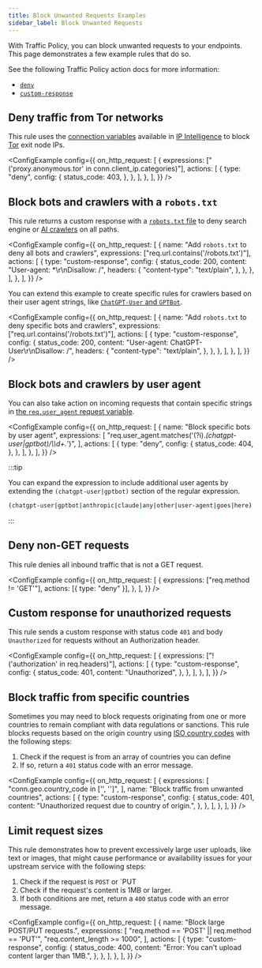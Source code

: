 ```yaml
---
title: Block Unwanted Requests Examples
sidebar_label: Block Unwanted Requests
---
```



With Traffic Policy, you can block unwanted requests to your endpoints. This page demonstrates a few example rules that do so.

See the following Traffic Policy action docs for more information:

- [`deny`](/traffic-policy/actions/deny/)
- [`custom-response`](/traffic-policy/actions/custom-response/)

## Deny traffic from Tor networks

This rule uses the [connection variables](/traffic-policy/variables/connection/) available in [IP Intelligence](/traffic-policy/variables/ip-intel) to block [Tor](<https://en.wikipedia.org/wiki/Tor_(network)>) exit node IPs.

<ConfigExample
  config={{
    on_http_request: [
      {
        expressions: ["('proxy.anonymous.tor' in conn.client_ip.categories)"],
        actions: [
          {
            type: "deny",
            config: {
              status_code: 403,
            },
          },
        ],
      },
    ],
  }}
/>

## Block bots and crawlers with a `robots.txt`

This rule returns a custom response with a [`robots.txt` file](https://developers.google.com/search/docs/crawling-indexing/robots/intro) to deny search engine or [AI crawlers](https://platform.openai.com/docs/bots/) on all paths.

<ConfigExample
  config={{
    on_http_request: [
      {
        name: "Add `robots.txt` to deny all bots and crawlers",
        expressions: ["req.url.contains('/robots.txt')"],
        actions: [
          {
            type: "custom-response",
            config: {
              status_code: 200,
              content: "User-agent: *\r\nDisallow: /",
              headers: {
                "content-type": "text/plain",
              },
            },
          },
        ],
      },
    ],
  }}
/>

You can extend this example to create specific rules for crawlers based on their user agent strings, like [`ChatGPT-User` and `GPTBot`](https://platform.openai.com/docs/bots).

<ConfigExample
  config={{
    on_http_request: [
      {
        name: "Add `robots.txt` to deny specific bots and crawlers",
        expressions: ["req.url.contains('/robots.txt')"],
        actions: [
          {
            type: "custom-response",
            config: {
              status_code: 200,
              content: "User-agent: ChatGPT-User\\r\\nDisallow: /",
              headers: {
                "content-type": "text/plain",
              },
            },
          },
        ],
      },
    ],
  }}
/>

## Block bots and crawlers by user agent

You can also take action on incoming requests that contain specific strings in [the `req.user_agent` request variable](/http/request-headers/#http).

<ConfigExample
  config={{
    on_http_request: [
      {
        name: "Block specific bots by user agent",
        expressions: [
          "req.user_agent.matches('(?i).*(chatgpt-user|gptbot)/\\\\d+.*')",
        ],
        actions: [
          {
            type: "deny",
            config: {
              status_code: 404,
            },
          },
        ],
      },
    ],
  }}
/>

:::tip

You can expand the expression to include additional user agents by extending the `(chatgpt-user|gptbot)` section of the regular expression.

```bash
(chatgpt-user|gptbot|anthropic|claude|any|other|user-agent|goes|here)
```

:::

## Deny non-GET requests

This rule denies all inbound traffic that is not a GET request.

<ConfigExample
  config={{
    on_http_request: [
      {
        expressions: ["req.method != 'GET'"],
        actions: [{ type: "deny" }],
      },
    ],
  }}
/>

## Custom response for unauthorized requests

This rule sends a custom response with status code `401` and body `Unauthorized` for requests without an Authorization header.

<ConfigExample
  config={{
    on_http_request: [
      {
        expressions: ["!('authorization' in req.headers)"],
        actions: [
          {
            type: "custom-response",
            config: {
              status_code: 401,
              content: "Unauthorized",
            },
          },
        ],
      },
    ],
  }}
/>

## Block traffic from specific countries

Sometimes you may need to block requests originating from one or more countries to remain compliant with data regulations or sanctions. This rule blocks requests based on the origin country using [ISO country codes](https://en.wikipedia.org/wiki/List_of_ISO_3166_country_codes) with the following steps:

1. Check if the request is from an array of countries you can define
1. If so, return a `401` status code with an error message.

<ConfigExample
  config={{
    on_http_request: [
      {
        expressions: [
          "conn.geo.country_code in ['<COUNTRY-01>', '<COUNTRY-02>']",
        ],
        name: "Block traffic from unwanted countries",
        actions: [
          {
            type: "custom-response",
            config: {
              status_code: 401,
              content: "Unauthorized request due to country of origin.",
            },
          },
        ],
      },
    ],
  }}
/>

## Limit request sizes

This rule demonstrates how to prevent excessively large user uploads, like text or images, that might cause performance or availability issues for your upstream service with the following steps:

1. Check if the request is `POST` or `PUT
1. Check if the request's content is 1MB or larger.
1. If both conditions are met, return a `400` status code with an error message.

<ConfigExample
  config={{
    on_http_request: [
      {
        name: "Block large POST/PUT requests.",
        expressions: [
          "req.method == 'POST' || req.method == 'PUT'",
          "req.content_length >= 1000",
        ],
        actions: [
          {
            type: "custom-response",
            config: {
              status_code: 400,
              content: "Error: You can't upload content larger than 1MB.",
            },
          },
        ],
      },
    ],
  }}
/>
